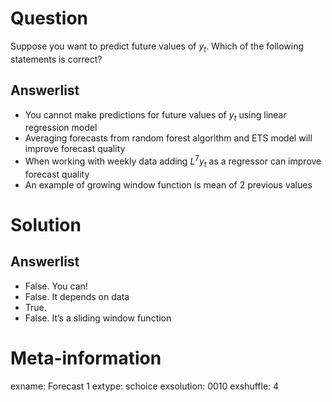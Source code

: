 Question
========

Suppose you want to predict future values of $y_t$. Which of the following statements is correct? 

Answerlist
----------

*  You cannot make predictions for  future values of $y_t$ using linear regression model
*  Averaging forecasts from random forest algorithm and ETS model will improve forecast quality 
*  When working with weekly data adding $L^7y_t$ as a regressor can improve forecast quality
*  An example of growing window function is mean of 2 previous values 

Solution
========

Answerlist
----------

*  False. You can!
*  False. It depends on data
*  True. 
*  False. It's a sliding window function


Meta-information
================
exname: Forecast 1
extype: schoice
exsolution: 0010
exshuffle: 4


